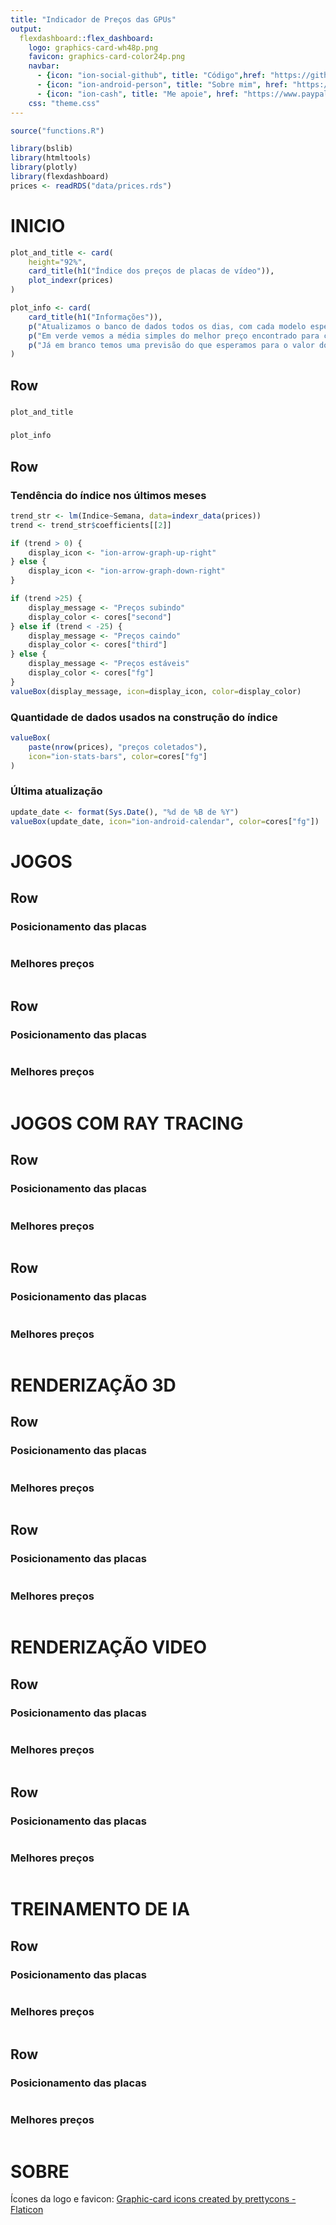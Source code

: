 ```yaml
---
title: "Indicador de Preços das GPUs"
output: 
  flexdashboard::flex_dashboard:
    logo: graphics-card-wh48p.png
    favicon: graphics-card-color24p.png
    navbar:
      - {icon: "ion-social-github", title: "Código",href: "https://github.com/VFLins/Prind_Monitor"}
      - {icon: "ion-android-person", title: "Sobre mim", href: "https://sites.google.com/view/vflins/"}
      - {icon: "ion-cash", title: "Me apoie", href: "https://www.paypal.com/donate/?hosted_button_id=LCT6TBWH4LN8S"}
    css: "theme.css"
---
```


```r
source("functions.R")

library(bslib)
library(htmltools)
library(plotly)
library(flexdashboard)
prices <- readRDS("data/prices.rds")
```

INICIO {data-orientation=rows}
=======================================================================

```r
plot_and_title <- card(
    height="92%",
    card_title(h1("Índice dos preços de placas de vídeo")), 
    plot_indexr(prices)
)

plot_info <- card(
    card_title(h1("Informações")),
    p("Atualizamos o banco de dados todos os dias, com cada modelo específico de placa de vídeo sendo atualizado a cada 3 dias. Aqui no índice, os preços são agregados em conjuntos de 7 dias para uma maior consistência."),
    p("Em verde vemos a média simples do melhor preço encontrado para cada chip gráfico acompanhado aqui, independentemente do modelo ou fabricante, este é nosso índice de preços."),
    p("Já em branco temos uma previsão do que esperamos para o valor do índice até o fim da próxima semana.")
)
```


Row 
-----------------------------------------------------------------------

###

```r
plot_and_title
```

### {data-width=200}

```r
plot_info
```

Row {data-height=80}
-----------------------------------------------------------------------

### Tendência do índice nos últimos meses

```r
trend_str <- lm(Indice~Semana, data=indexr_data(prices))
trend <- trend_str$coefficients[[2]]

if (trend > 0) {
    display_icon <- "ion-arrow-graph-up-right"
} else {
    display_icon <- "ion-arrow-graph-down-right"
}

if (trend >25) {
    display_message <- "Preços subindo"
    display_color <- cores["second"]
} else if (trend < -25) {
    display_message <- "Preços caindo"
    display_color <- cores["third"]
} else {
    display_message <- "Preços estáveis"
    display_color <- cores["fg"]
}
valueBox(display_message, icon=display_icon, color=display_color)
```

### Quantidade de dados usados na construção do índice

```r
valueBox(
    paste(nrow(prices), "preços coletados"),
    icon="ion-stats-bars", color=cores["fg"]
)
```

### Última atualização

```r
update_date <- format(Sys.Date(), "%d de %B de %Y")
valueBox(update_date, icon="ion-android-calendar", color=cores["fg"])
```

JOGOS {data-navmenu="PREÇO E PERFORMANCE"}
=======================================================================

Row {data-height=550}
-----------------------------------------------------------------------

### Posicionamento das placas {data-height=550}

```r

```

### Melhores preços {data-height=550}

```r

```


Row {data-height=450}
-----------------------------------------------------------------------

### Posicionamento das placas {data-height=550 data-navmenu="Jogos com Ray Tracing"}

```r

```

### Melhores preços {data-height=550 data-navmenu="Jogos com Ray Tracing"}

```r

```

JOGOS COM RAY TRACING {data-navmenu="PREÇO E PERFORMANCE"}
=======================================================================

Row {data-height=550}
-----------------------------------------------------------------------

### Posicionamento das placas {data-height=550}

```r

```

### Melhores preços {data-height=550}

```r

```

Row {data-height=450}
-----------------------------------------------------------------------

### Posicionamento das placas {data-height=550 data-navmenu="Jogos com Ray Tracing"}

```r

```

### Melhores preços {data-height=550 data-navmenu="Jogos com Ray Tracing"}

```r

```

RENDERIZAÇÃO 3D {data-navmenu="PREÇO E PERFORMANCE"}
=======================================================================

Row {data-height=550}
-----------------------------------------------------------------------

### Posicionamento das placas {data-height=550}

```r

```

### Melhores preços {data-height=550}

```r

```

Row {data-height=450}
-----------------------------------------------------------------------

### Posicionamento das placas {data-height=550 data-navmenu="Jogos com Ray Tracing"}

```r

```

### Melhores preços {data-height=550 data-navmenu="Jogos com Ray Tracing"}

```r

```

RENDERIZAÇÃO VIDEO {data-navmenu="PREÇO E PERFORMANCE"}
=======================================================================

Row {data-height=550}
-----------------------------------------------------------------------

### Posicionamento das placas {data-height=550}

```r

```

### Melhores preços {data-height=550}

```r

```

Row {data-height=450}
-----------------------------------------------------------------------

### Posicionamento das placas {data-height=550 data-navmenu="Jogos com Ray Tracing"}

```r

```

### Melhores preços {data-height=550 data-navmenu="Jogos com Ray Tracing"}

```r

```

TREINAMENTO DE IA {data-navmenu="PREÇO E PERFORMANCE"}
=======================================================================

Row {data-height=550}
-----------------------------------------------------------------------

### Posicionamento das placas {data-height=550}

```r

```

### Melhores preços {data-height=550}

```r

```

Row {data-height=450}
-----------------------------------------------------------------------

### Posicionamento das placas {data-height=550 data-navmenu="Jogos com Ray Tracing"}

```r

```

### Melhores preços {data-height=550 data-navmenu="Jogos com Ray Tracing"}

```r

```

SOBRE
======================================================================

Ícones da logo e favicon: <a href="https://www.flaticon.com/free-icons/graphic-card" title="graphic-card icons">Graphic-card icons created by prettycons - Flaticon</a>
